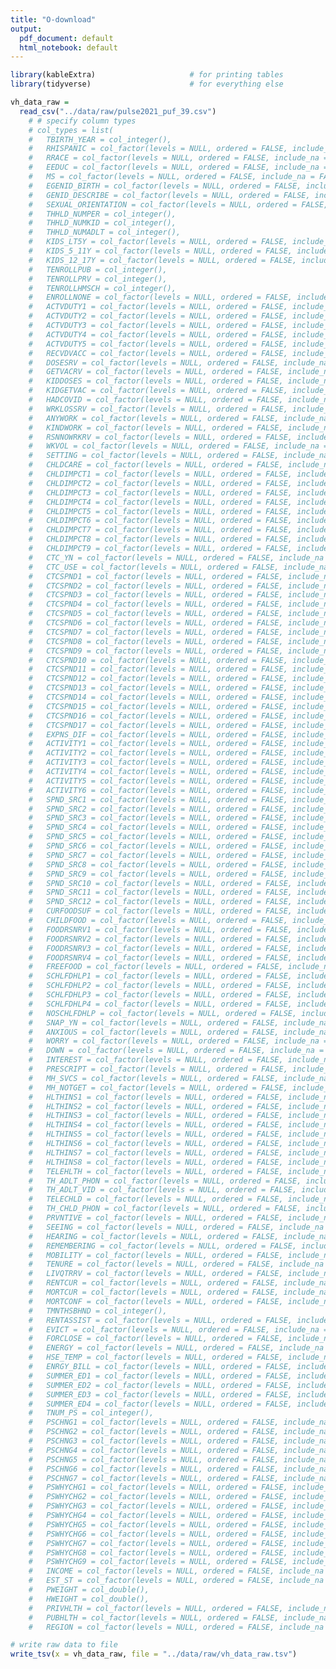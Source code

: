 ```yaml
---
title: "O-download"
output:
  pdf_document: default
  html_notebook: default
---
```


```r
library(kableExtra)                     # for printing tables
library(tidyverse)                      # for everything else
```

```r
vh_data_raw = 
  read_csv("../data/raw/pulse2021_puf_39.csv")
    # # specify column types
    # col_types = list(
    #   TBIRTH_YEAR = col_integer(), 
    #   RHISPANIC = col_factor(levels = NULL, ordered = FALSE, include_na = FALSE),
    #   RRACE = col_factor(levels = NULL, ordered = FALSE, include_na = FALSE),
    #   EEDUC = col_factor(levels = NULL, ordered = FALSE, include_na = FALSE),
    #   MS = col_factor(levels = NULL, ordered = FALSE, include_na = FALSE),
    #   EGENID_BIRTH = col_factor(levels = NULL, ordered = FALSE, include_na = FALSE),
    #   GENID_DESCRIBE = col_factor(levels = NULL, ordered = FALSE, include_na = FALSE),
    #   SEXUAL_ORIENTATION = col_factor(levels = NULL, ordered = FALSE, include_na = FALSE),
    #   THHLD_NUMPER = col_integer(), 
    #   THHLD_NUMKID = col_integer(),
    #   THHLD_NUMADLT = col_integer(),
    #   KIDS_LT5Y = col_factor(levels = NULL, ordered = FALSE, include_na = FALSE),
    #   KIDS_5_11Y = col_factor(levels = NULL, ordered = FALSE, include_na = FALSE),
    #   KIDS_12_17Y = col_factor(levels = NULL, ordered = FALSE, include_na = FALSE),
    #   TENROLLPUB = col_integer(),
    #   TENROLLPRV = col_integer(),
    #   TENROLLHMSCH = col_integer(),
    #   ENROLLNONE = col_factor(levels = NULL, ordered = FALSE, include_na = FALSE),
    #   ACTVDUTY1 = col_factor(levels = NULL, ordered = FALSE, include_na = FALSE),
    #   ACTVDUTY2 = col_factor(levels = NULL, ordered = FALSE, include_na = FALSE),
    #   ACTVDUTY3 = col_factor(levels = NULL, ordered = FALSE, include_na = FALSE),
    #   ACTVDUTY4 = col_factor(levels = NULL, ordered = FALSE, include_na = FALSE),
    #   ACTVDUTY5 = col_factor(levels = NULL, ordered = FALSE, include_na = FALSE),
    #   RECVDVACC = col_factor(levels = NULL, ordered = FALSE, include_na = FALSE),
    #   DOSESRV = col_factor(levels = NULL, ordered = FALSE, include_na = FALSE), 
    #   GETVACRV = col_factor(levels = NULL, ordered = FALSE, include_na = FALSE),
    #   KIDDOSES = col_factor(levels = NULL, ordered = FALSE, include_na = FALSE),
    #   KIDGETVAC = col_factor(levels = NULL, ordered = FALSE, include_na = FALSE),
    #   HADCOVID = col_factor(levels = NULL, ordered = FALSE, include_na = FALSE),
    #   WRKLOSSRV = col_factor(levels = NULL, ordered = FALSE, include_na = FALSE),
    #   ANYWORK = col_factor(levels = NULL, ordered = FALSE, include_na = FALSE),
    #   KINDWORK = col_factor(levels = NULL, ordered = FALSE, include_na = FALSE),
    #   RSNNOWRKRV = col_factor(levels = NULL, ordered = FALSE, include_na = FALSE),
    #   WKVOL = col_factor(levels = NULL, ordered = FALSE, include_na = FALSE),
    #   SETTING = col_factor(levels = NULL, ordered = FALSE, include_na = FALSE),
    #   CHLDCARE = col_factor(levels = NULL, ordered = FALSE, include_na = FALSE),
    #   CHLDIMPCT1 = col_factor(levels = NULL, ordered = FALSE, include_na = FALSE),
    #   CHLDIMPCT2 = col_factor(levels = NULL, ordered = FALSE, include_na = FALSE),
    #   CHLDIMPCT3 = col_factor(levels = NULL, ordered = FALSE, include_na = FALSE),
    #   CHLDIMPCT4 = col_factor(levels = NULL, ordered = FALSE, include_na = FALSE),
    #   CHLDIMPCT5 = col_factor(levels = NULL, ordered = FALSE, include_na = FALSE),
    #   CHLDIMPCT6 = col_factor(levels = NULL, ordered = FALSE, include_na = FALSE),
    #   CHLDIMPCT7 = col_factor(levels = NULL, ordered = FALSE, include_na = FALSE),
    #   CHLDIMPCT8 = col_factor(levels = NULL, ordered = FALSE, include_na = FALSE),
    #   CHLDIMPCT9 = col_factor(levels = NULL, ordered = FALSE, include_na = FALSE),
    #   CTC_YN = col_factor(levels = NULL, ordered = FALSE, include_na = FALSE),
    #   CTC_USE = col_factor(levels = NULL, ordered = FALSE, include_na = FALSE),
    #   CTCSPND1 = col_factor(levels = NULL, ordered = FALSE, include_na = FALSE),
    #   CTCSPND2 = col_factor(levels = NULL, ordered = FALSE, include_na = FALSE),
    #   CTCSPND3 = col_factor(levels = NULL, ordered = FALSE, include_na = FALSE),
    #   CTCSPND4 = col_factor(levels = NULL, ordered = FALSE, include_na = FALSE),
    #   CTCSPND5 = col_factor(levels = NULL, ordered = FALSE, include_na = FALSE),
    #   CTCSPND6 = col_factor(levels = NULL, ordered = FALSE, include_na = FALSE),
    #   CTCSPND7 = col_factor(levels = NULL, ordered = FALSE, include_na = FALSE),
    #   CTCSPND8 = col_factor(levels = NULL, ordered = FALSE, include_na = FALSE),
    #   CTCSPND9 = col_factor(levels = NULL, ordered = FALSE, include_na = FALSE),
    #   CTCSPND10 = col_factor(levels = NULL, ordered = FALSE, include_na = FALSE),
    #   CTCSPND11 = col_factor(levels = NULL, ordered = FALSE, include_na = FALSE),
    #   CTCSPND12 = col_factor(levels = NULL, ordered = FALSE, include_na = FALSE),
    #   CTCSPND13 = col_factor(levels = NULL, ordered = FALSE, include_na = FALSE),
    #   CTCSPND14 = col_factor(levels = NULL, ordered = FALSE, include_na = FALSE),
    #   CTCSPND15 = col_factor(levels = NULL, ordered = FALSE, include_na = FALSE),
    #   CTCSPND16 = col_factor(levels = NULL, ordered = FALSE, include_na = FALSE),
    #   CTCSPND17 = col_factor(levels = NULL, ordered = FALSE, include_na = FALSE),
    #   EXPNS_DIF = col_factor(levels = NULL, ordered = FALSE, include_na = FALSE),
    #   ACTIVITY1 = col_factor(levels = NULL, ordered = FALSE, include_na = FALSE),
    #   ACTIVITY2 = col_factor(levels = NULL, ordered = FALSE, include_na = FALSE),
    #   ACTIVITY3 = col_factor(levels = NULL, ordered = FALSE, include_na = FALSE),
    #   ACTIVITY4 = col_factor(levels = NULL, ordered = FALSE, include_na = FALSE),
    #   ACTIVITY5 = col_factor(levels = NULL, ordered = FALSE, include_na = FALSE),
    #   ACTIVITY6 = col_factor(levels = NULL, ordered = FALSE, include_na = FALSE),
    #   SPND_SRC1 = col_factor(levels = NULL, ordered = FALSE, include_na = FALSE),
    #   SPND_SRC2 = col_factor(levels = NULL, ordered = FALSE, include_na = FALSE),
    #   SPND_SRC3 = col_factor(levels = NULL, ordered = FALSE, include_na = FALSE),
    #   SPND_SRC4 = col_factor(levels = NULL, ordered = FALSE, include_na = FALSE),
    #   SPND_SRC5 = col_factor(levels = NULL, ordered = FALSE, include_na = FALSE),
    #   SPND_SRC6 = col_factor(levels = NULL, ordered = FALSE, include_na = FALSE),
    #   SPND_SRC7 = col_factor(levels = NULL, ordered = FALSE, include_na = FALSE),
    #   SPND_SRC8 = col_factor(levels = NULL, ordered = FALSE, include_na = FALSE),
    #   SPND_SRC9 = col_factor(levels = NULL, ordered = FALSE, include_na = FALSE),
    #   SPND_SRC10 = col_factor(levels = NULL, ordered = FALSE, include_na = FALSE),
    #   SPND_SRC11 = col_factor(levels = NULL, ordered = FALSE, include_na = FALSE),
    #   SPND_SRC12 = col_factor(levels = NULL, ordered = FALSE, include_na = FALSE),
    #   CURFOODSUF = col_factor(levels = NULL, ordered = FALSE, include_na = FALSE),
    #   CHILDFOOD = col_factor(levels = NULL, ordered = FALSE, include_na = FALSE),
    #   FOODRSNRV1 = col_factor(levels = NULL, ordered = FALSE, include_na = FALSE),
    #   FOODRSNRV2 = col_factor(levels = NULL, ordered = FALSE, include_na = FALSE),
    #   FOODRSNRV3 = col_factor(levels = NULL, ordered = FALSE, include_na = FALSE),
    #   FOODRSNRV4 = col_factor(levels = NULL, ordered = FALSE, include_na = FALSE),
    #   FREEFOOD = col_factor(levels = NULL, ordered = FALSE, include_na = FALSE),
    #   SCHLFDHLP1 = col_factor(levels = NULL, ordered = FALSE, include_na = FALSE),
    #   SCHLFDHLP2 = col_factor(levels = NULL, ordered = FALSE, include_na = FALSE),
    #   SCHLFDHLP3 = col_factor(levels = NULL, ordered = FALSE, include_na = FALSE),
    #   SCHLFDHLP4 = col_factor(levels = NULL, ordered = FALSE, include_na = FALSE),
    #   NOSCHLFDHLP = col_factor(levels = NULL, ordered = FALSE, include_na = FALSE),
    #   SNAP_YN = col_factor(levels = NULL, ordered = FALSE, include_na = FALSE),
    #   ANXIOUS = col_factor(levels = NULL, ordered = FALSE, include_na = FALSE),
    #   WORRY = col_factor(levels = NULL, ordered = FALSE, include_na = FALSE),
    #   DOWN = col_factor(levels = NULL, ordered = FALSE, include_na = FALSE), 
    #   INTEREST = col_factor(levels = NULL, ordered = FALSE, include_na = FALSE),
    #   PRESCRIPT = col_factor(levels = NULL, ordered = FALSE, include_na = FALSE),
    #   MH_SVCS = col_factor(levels = NULL, ordered = FALSE, include_na = FALSE),
    #   MH_NOTGET = col_factor(levels = NULL, ordered = FALSE, include_na = FALSE),
    #   HLTHINS1 = col_factor(levels = NULL, ordered = FALSE, include_na = FALSE),
    #   HLTHINS2 = col_factor(levels = NULL, ordered = FALSE, include_na = FALSE),
    #   HLTHINS3 = col_factor(levels = NULL, ordered = FALSE, include_na = FALSE),
    #   HLTHINS4 = col_factor(levels = NULL, ordered = FALSE, include_na = FALSE),
    #   HLTHINS5 = col_factor(levels = NULL, ordered = FALSE, include_na = FALSE),
    #   HLTHINS6 = col_factor(levels = NULL, ordered = FALSE, include_na = FALSE),
    #   HLTHINS7 = col_factor(levels = NULL, ordered = FALSE, include_na = FALSE),
    #   HLTHINS8 = col_factor(levels = NULL, ordered = FALSE, include_na = FALSE),
    #   TELEHLTH = col_factor(levels = NULL, ordered = FALSE, include_na = FALSE),
    #   TH_ADLT_PHON = col_factor(levels = NULL, ordered = FALSE, include_na = FALSE),
    #   TH_ADLT_VID = col_factor(levels = NULL, ordered = FALSE, include_na = FALSE),
    #   TELECHLD = col_factor(levels = NULL, ordered = FALSE, include_na = FALSE),
    #   TH_CHLD_PHON = col_factor(levels = NULL, ordered = FALSE, include_na = FALSE),
    #   PRVNTIVE = col_factor(levels = NULL, ordered = FALSE, include_na = FALSE),
    #   SEEING = col_factor(levels = NULL, ordered = FALSE, include_na = FALSE),
    #   HEARING = col_factor(levels = NULL, ordered = FALSE, include_na = FALSE),
    #   REMEMBERING = col_factor(levels = NULL, ordered = FALSE, include_na = FALSE),
    #   MOBILITY = col_factor(levels = NULL, ordered = FALSE, include_na = FALSE),
    #   TENURE = col_factor(levels = NULL, ordered = FALSE, include_na = FALSE),
    #   LIVQTRRV = col_factor(levels = NULL, ordered = FALSE, include_na = FALSE),
    #   RENTCUR = col_factor(levels = NULL, ordered = FALSE, include_na = FALSE),
    #   MORTCUR = col_factor(levels = NULL, ordered = FALSE, include_na = FALSE),
    #   MORTCONF = col_factor(levels = NULL, ordered = FALSE, include_na = FALSE),
    #   TMNTHSBHND = col_integer(),
    #   RENTASSIST = col_factor(levels = NULL, ordered = FALSE, include_na = FALSE),
    #   EVICT = col_factor(levels = NULL, ordered = FALSE, include_na = FALSE),
    #   FORCLOSE = col_factor(levels = NULL, ordered = FALSE, include_na = FALSE),
    #   ENERGY = col_factor(levels = NULL, ordered = FALSE, include_na = FALSE),
    #   HSE_TEMP = col_factor(levels = NULL, ordered = FALSE, include_na = FALSE),
    #   ENRGY_BILL = col_factor(levels = NULL, ordered = FALSE, include_na = FALSE),
    #   SUMMER_ED1 = col_factor(levels = NULL, ordered = FALSE, include_na = FALSE),
    #   SUMMER_ED2 = col_factor(levels = NULL, ordered = FALSE, include_na = FALSE),
    #   SUMMER_ED3 = col_factor(levels = NULL, ordered = FALSE, include_na = FALSE),
    #   SUMMER_ED4 = col_factor(levels = NULL, ordered = FALSE, include_na = FALSE),
    #   TNUM_PS = col_integer(),
    #   PSCHNG1 = col_factor(levels = NULL, ordered = FALSE, include_na = FALSE),
    #   PSCHNG2 = col_factor(levels = NULL, ordered = FALSE, include_na = FALSE),
    #   PSCHNG3 = col_factor(levels = NULL, ordered = FALSE, include_na = FALSE),
    #   PSCHNG4 = col_factor(levels = NULL, ordered = FALSE, include_na = FALSE),
    #   PSCHNG5 = col_factor(levels = NULL, ordered = FALSE, include_na = FALSE),
    #   PSCHNG6 = col_factor(levels = NULL, ordered = FALSE, include_na = FALSE),
    #   PSCHNG7 = col_factor(levels = NULL, ordered = FALSE, include_na = FALSE),
    #   PSWHYCHG1 = col_factor(levels = NULL, ordered = FALSE, include_na = FALSE),
    #   PSWHYCHG2 = col_factor(levels = NULL, ordered = FALSE, include_na = FALSE),
    #   PSWHYCHG3 = col_factor(levels = NULL, ordered = FALSE, include_na = FALSE),
    #   PSWHYCHG4 = col_factor(levels = NULL, ordered = FALSE, include_na = FALSE),
    #   PSWHYCHG5 = col_factor(levels = NULL, ordered = FALSE, include_na = FALSE),
    #   PSWHYCHG6 = col_factor(levels = NULL, ordered = FALSE, include_na = FALSE),
    #   PSWHYCHG7 = col_factor(levels = NULL, ordered = FALSE, include_na = FALSE),
    #   PSWHYCHG8 = col_factor(levels = NULL, ordered = FALSE, include_na = FALSE),
    #   PSWHYCHG9 = col_factor(levels = NULL, ordered = FALSE, include_na = FALSE),
    #   INCOME = col_factor(levels = NULL, ordered = FALSE, include_na = FALSE),
    #   EST_ST = col_factor(levels = NULL, ordered = FALSE, include_na = FALSE),
    #   PWEIGHT = col_double(),
    #   HWEIGHT = col_double(),
    #   PRIVHLTH = col_factor(levels = NULL, ordered = FALSE, include_na = FALSE),
    #   PUBHLTH = col_factor(levels = NULL, ordered = FALSE, include_na = FALSE),
    #   REGION = col_factor(levels = NULL, ordered = FALSE, include_na = FALSE)))

# write raw data to file 
write_tsv(x = vh_data_raw, file = "../data/raw/vh_data_raw.tsv")
```
